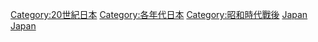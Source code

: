 [[Category:20世紀日本|Category:20世紀日本]]
[[Category:各年代日本|Category:各年代日本]]
[[Category:昭和時代戰後|Category:昭和時代戰後]]
[[Category:1960年代各國|Japan]]
[[Category:1960年代亚洲|Japan]]